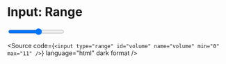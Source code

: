 
<Meta title="Atoms/Form/Input: Range" />

# Input: Range

<Unstyled>
  <input
    type="range"
    id="volume"
    name="volume"
    min="0"
    max="11"
  />
</Unstyled>

<Source
  code={`
    <input
      type="range"
      id="volume"
      name="volume"
      min="0"
      max="11"
    />
  `}
  language="html"
  dark
  format
/>